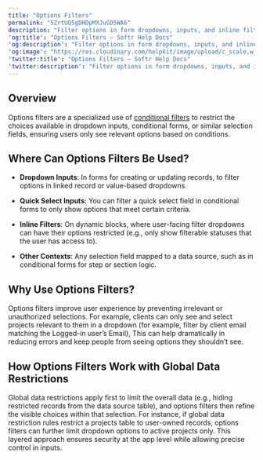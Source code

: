 ```yaml
---
title: "Options Filters"
permalink: "5ZrtUQ5gDHDpMXJuGD5WA6"
description: "Filter options in form dropdowns, inputs, and inline filters."
'og:title': "Options Filters – Softr Help Docs"
'og:description': "Filter options in form dropdowns, inputs, and inline filters."
'og:image': "https://res.cloudinary.com/helpkit/image/upload/c_scale,w_700,q_auto/v1674219840/softrdocs_meta_OG_Image_Url_258f31c013.png"
'twitter:title': "Options Filters – Softr Help Docs"
'twitter:description': "Filter options in form dropdowns, inputs, and inline filters."
---
```

## Overview

Options filters are a specialized use of [conditional filters](/user-groups-and-permissions/3oA6AaFzUiePs2sW2TpYrF/conditional-filters/mDnn7jnpPiYmJcT99jpt7m) to restrict the choices available in dropdown inputs, conditional forms, or similar selection fields, ensuring users only see relevant options based on conditions.

## Where Can Options Filters Be Used?

* **Dropdown Inputs**: In forms for creating or updating records, to filter options in linked record or value-based dropdowns.

* **Quick Select Inputs**: You can filter a quick select field in conditional forms to only show options that meet certain criteria.

* **Inline Filters**: On dynamic blocks, where user-facing filter dropdowns can have their options restricted (e.g., only show filterable statuses that the user has access to).

* **Other Contexts**: Any selection field mapped to a data source, such as in conditional forms for step or section logic.

## Why Use Options Filters?

Options filters improve user experience by preventing irrelevant or unauthorized selections. For example, clients can only see and select projects relevant to them in a dropdown (for example, filter by client email matching the Logged-in user’s Email), This can help dramatically in reducing errors and keep people from seeing options they shouldn’t see.

## How Options Filters Work with Global Data Restrictions

Global data restrictions apply first to limit the overall data (e.g., hiding restricted records from the data source table), and options filters then refine the visible choices within that selection. For instance, if global data restriction rules restrict a projects table to user-owned records, options filters can further limit dropdown options to active projects only. This layered approach ensures security at the app level while allowing precise control in inputs.
